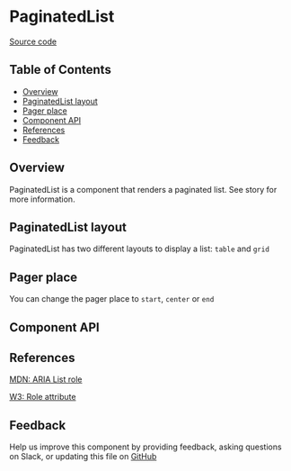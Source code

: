 
# PaginatedList

[Source code](https://github.com/leemonade/bubbles/tree/main/packages/components/src/informative/PaginatedList/PaginatedList.js)

## Table of Contents

<!-- START doctoc generated TOC please keep comment here to allow auto update -->
<!-- DON'T EDIT THIS SECTION, INSTEAD RE-RUN doctoc TO UPDATE -->

- [Overview](#overview)
- [PaginatedList layout](#paginatedlist-layout)
- [Pager place](#pager-place)
- [Component API](#component-api)
- [References](#references)
- [Feedback](#feedback)

## Overview

PaginatedList is a component that renders a paginated list. See story for more information.

<ThemeProvider>
  <PaginatedList
    columns={[
      { Header: 'Name', accessor: 'name' },
      { Header: 'Surname', accessor: 'surname' },
    ]}
    items={[
      { name: 'John', surname: 'Doe' },
      { name: 'Manuel', surname: 'Garcia' },
      { name: 'Juan', surname: 'Y medio' },
      { name: 'David', surname: 'Martin' },
      { name: 'Javier', surname: 'Gomez' },
    ]}
    size={5}
    spacing={2}
    totalCount={18}
    totalPages={4}
  />
</ThemeProvider>

## PaginatedList layout

PaginatedList has two different layouts to display a list: `table` and `grid`

<ThemeProvider>
  <Box style={{ display: 'flex', gap: 16 }}>
    <PaginatedList
      style={{ flex: 1 }}
      columns={[
        { Header: 'Name', accessor: 'name' },
        { Header: 'Surname', accessor: 'surname' },
      ]}
      items={[
        { name: 'John', surname: 'Doe' },
        { name: 'Manuel', surname: 'Garcia' },
        { name: 'Juan', surname: 'Y medio' },
        { name: 'David', surname: 'Martin' },
        { name: 'Javier', surname: 'Gomez' },
      ]}
      size={5}
      spacing={2}
      totalCount={18}
      totalPages={4}
    />
    <PaginatedList
      layout="grid"
      style={{ flex: 1 }}
      columns={[
        { Header: 'Name', accessor: 'name' },
        { Header: 'Surname', accessor: 'surname' },
      ]}
      items={[
        { name: 'John', surname: 'Doe' },
        { name: 'Manuel', surname: 'Garcia' },
        { name: 'Juan', surname: 'Y medio' },
        { name: 'David', surname: 'Martin' },
        { name: 'Javier', surname: 'Gomez' },
      ]}
      size={5}
      spacing={2}
      totalCount={18}
      totalPages={4}
    />
  </Box>
</ThemeProvider>

## Pager place

You can change the pager place to `start`, `center` or `end`

<ThemeProvider>
  <Box style={{ display: 'flex', flexDirection: 'column', gap: 16 }}>
    <PaginatedList
      pagerPlace="start"
      columns={[
        { Header: 'Name', accessor: 'name' },
        { Header: 'Surname', accessor: 'surname' },
      ]}
      items={[
        { name: 'John', surname: 'Doe' },
        { name: 'Manuel', surname: 'Garcia' },
      ]}
      size={5}
      totalCount={18}
      totalPages={4}
    />
    <PaginatedList
      columns={[
        { Header: 'Name', accessor: 'name' },
        { Header: 'Surname', accessor: 'surname' },
      ]}
      items={[
        { name: 'John', surname: 'Doe' },
        { name: 'Manuel', surname: 'Garcia' },
      ]}
      size={5}
      totalCount={18}
      totalPages={4}
    />
    <PaginatedList
      pagerPlace="end"
      columns={[
        { Header: 'Name', accessor: 'name' },
        { Header: 'Surname', accessor: 'surname' },
      ]}
      items={[
        { name: 'John', surname: 'Doe' },
        { name: 'Manuel', surname: 'Garcia' },
      ]}
      size={5}
      totalCount={18}
      totalPages={4}
    />
  </Box>
</ThemeProvider>

## Component API

<Preview>
  <Story id="molecules-informative-paginatedlist--playground" />
</Preview>

<Props of={PaginatedList} />

## References

[MDN: ARIA List role](https://developer.mozilla.org/en-US/docs/Web/Accessibility/ARIA/Roles/list_role)

[W3: Role attribute](https://www.w3.org/WAI/PF/HTML/wiki/RoleAttribute)

## Feedback

Help us improve this component by providing feedback, asking questions on Slack, or updating this file on
[GitHub](https://github.com/leemonade/bubbles/edit/main/packages/components/src/informative/PaginatedList/PaginatedList.mdx)
